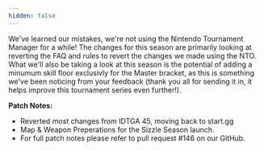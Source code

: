 ```yaml
---
hidden: false
---
```


We've learned our mistakes, we're not using the Nintendo Tournament Manager for a while! The changes for this season are primarily looking at reverting the FAQ and rules to revert the changes we made using the NTO. What we'll also be taking a look at this season is the potential of adding a minumum skill floor exclusivly for the Master bracket, as this is something we've been noticing from your feedback (thank you all for sending it in, it helps improve this tournament series even further!).

**Patch Notes:**

- Reverted most changes from IDTGA 45, moving back to start.gg
- Map & Weapon Preperations for the Sizzle Season launch.
- For full patch notes please refer to pull request #146 on our GitHub.